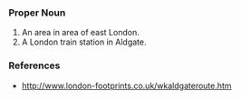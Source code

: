 
===Proper Noun===
# An area in area of east London.
# A London train station in Aldgate.

===References===
* http://www.london-footprints.co.uk/wkaldgateroute.htm